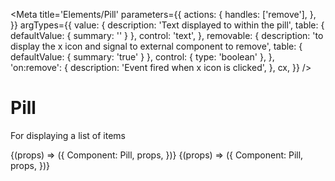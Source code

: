 
<Meta
  title='Elements/Pill'
  parameters={{
    actions: {
      handles: ['remove'],
    },
  }}
  argTypes={{
    value: {
      description: 'Text displayed to within the pill',
      table: { defaultValue: { summary: '' } },
      control: 'text',
    },
    removable: {
      description:
        'to display the x icon and signal to external component to remove',
      table: { defaultValue: { summary: 'true' } },
      control: { type: 'boolean' },
    },
    'on:remove': {
      description: 'Event fired when x icon is clicked',
    },
    cx,
  }}
/>

# Pill

For displaying a list of items

<Canvas>
  <Story
    name='Primary'
    args={{
      value: 'cool pill',
    }}
  >
    {(props) => ({
      Component: Pill,
      props,
    })}
  </Story>
</Canvas>

<Canvas>
  <Story
    name='unremovable'
    args={{
      value: 'not removable',
      readonly: 'true',
    }}
  >
    {(props) => ({
      Component: Pill,
      props,
    })}
  </Story>
</Canvas>
